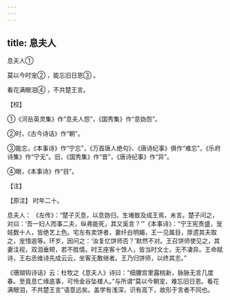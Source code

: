 ```yaml
---
---
---
```

title: 息夫人
---



息夫人①


莫以今时宠② ，能忘旧日恩③ 。

看花满眼泪④ ，不共楚王言。

【校】

①《河岳英灵集》作“息夫人怨”，《国秀集》作“息妫怨”。

②时，《古今诗话》作“朝”。

③能忘，《本事诗》作“宁忘”，《万首唐人绝句》、《唐诗纪事》俱作“难忘”，《乐府诗集》作“宁无”。旧，《国秀集》作“昔”，《唐诗纪事》作“异”。

④眼，《本事诗》作“目”。

【注】

【原注】 时年二十。

息夫人： 《左传》：“楚子灭息，以息妫归，生堵敖及成王焉，未言。楚子问之，对曰：‘吾一妇人而事二夫，纵弗能死，其又奚言？’”《本事诗》：“宁王宪贵盛，宠妓数十人，皆绝艺上色。宅左有卖饼者，妻纤白明媚，王一见属目，厚遗其夫取之，宠惜逾等。环岁，因问之：‘汝复忆饼师否？’默然不对。王召饼师使见之，其妻注视，双泪垂颊，若不胜情。时王座客十馀人，皆当时文士，无不凄异。王命赋诗，王右丞维诗先成云云，坐客无敢继者。王乃归饼师，以终其志。”

《珊瑚钩诗话》云：杜牧之《息夫人》诗曰：“细腰宫里露桃新，脉脉无言几度春。至竟息亡缘底事，可怜金谷坠楼人。”与所谓“莫以今朝宠，难忘旧日恩。看花满眼泪，不共楚王言”语意远矣。盖学有浅深，识有高下，故形于言者不同也。